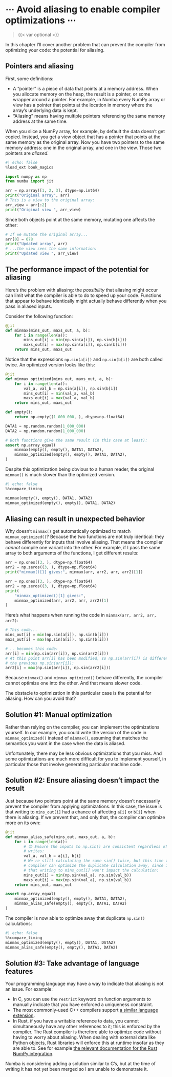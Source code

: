 # ⋯ Avoid aliasing to enable compiler optimizations ⋯

> {{< var optional >}}

In this chapter I'll cover another problem that can prevent the compiler from optimizing your code: the potential for aliasing.

## Pointers and aliasing

First, some definitions:

* A "pointer" is a piece of data that points at a memory address.
  When you allocate memory on the heap, the result is a pointer, or some wrapper around a pointer.
  For example, in Numba every NumPy array or view has a pointer that points at the location in memory where the array's underlying data is kept.
* "Aliasing" means having multiple pointers referencing the same memory address at the same time.

When you slice a NumPy array, for example, by default the data doesn't get copied.
Instead, you get a view object that has a pointer that points at the same memory as the original array.
Now you have two pointers to the same memory address: one in the original array, and one in the view.
Those two pointers are _aliased_.

```python
#| echo: false
%load_ext book_magics
```

```python
import numpy as np
from numba import jit

arr = np.array([1, 2, 3], dtype=np.int64)
print("Original array", arr)
# This is a view to the original array:
arr_view = arr[:2]
print("Original view ", arr_view)
```

Since both objects point at the same memory, mutating one affects the other:

```python
# If we mutate the original array...
arr[0] = 678
print("Updated array", arr)
# ...the view sees the same information:
print("Updated view ", arr_view)
```

## The performance impact of the potential for aliasing

Here's the problem with aliasing: the _possibility_ that aliasing might occur can limit what the compiler is able to do to speed up your code.
Functions that appear to behave identically might actually behave differently when you pass in aliased inputs.

Consider the following function:

```python
@jit
def minmax(mins_out, maxs_out, a, b):
    for i in range(len(a)):
        mins_out[i] = min(np.sin(a[i]), np.sin(b[i]))
        maxs_out[i] = max(np.sin(a[i]), np.sin(b[i]))
    return mins_out, maxs_out
```

Notice that the expressions `np.sin(a[i])` and `np.sin(b[i])` are both called twice.
An optimized version looks like this:

```python
@jit
def minmax_optimized(mins_out, maxs_out, a, b):
    for i in range(len(a)):
        val_a, val_b = np.sin(a[i]), np.sin(b[i])
        mins_out[i] = min(val_a, val_b)
        maxs_out[i] = max(val_a, val_b)
    return mins_out, maxs_out

def empty():
    return np.empty((1_000_000, ), dtype=np.float64)

DATA1 = np.random.random(1_000_000)
DATA2 = np.random.random(1_000_000)

# Both functions give the same result (in this case at least):
assert np.array_equal(
    minmax(empty(), empty(), DATA1, DATA2),
    minmax_optimized(empty(), empty(), DATA1, DATA2),
)
```

Despite this optimization being obvious to a human reader, the original `minmax()` is much slower than the optimized version.

```python
#| echo: false
%%compare_timing

minmax(empty(), empty(), DATA1, DATA2)
minmax_optimized(empty(), empty(), DATA1, DATA2)
```

## Aliasing can result in unexpected behavior

Why doesn't `minmax()` get automatically optimized to match `minmax_optimized()`?
Because the two functions are not truly identical: they behave differently for inputs that involve aliasing.
That means the compiler _cannot_ compile one variant into the other.
For example, if I pass the same array to both arguments of the functions, I get different results:

```python
arr = np.ones((3, ), dtype=np.float64)
arr2 = np.zeros((3, ), dtype=np.float64)
print("minmax()[1] gives:", minmax(arr, arr2, arr, arr2)[1])

arr = np.ones((3, ), dtype=np.float64)
arr2 = np.zeros((3, ), dtype=np.float64)
print(
    "minmax_optimized()[1] gives:",
    minmax_optimized(arr, arr2, arr, arr2)[1]
)
```

Here's what happens when running the code in `minmax(arr, arr2, arr, arr2)`:

```python
# This code...
mins_out[i] = min(np.sin(a[i]), np.sin(b[i]))
maxs_out[i] = max(np.sin(a[i]), np.sin(b[i]))

# .. becomes this code:
arr[i] = min(np.sin(arr[i]), np.sin(arr2[i]))
# At this point arr[i] has been modified, so np.sin(arr[i]) is different than
# the previous np.sin(arr[i]):
arr2[i] = max(np.sin(arr[i]), np.sin(arr2[i]))
```

Because `minmax()` and `minmax_optimized()` behave differently, the compiler cannot optimize one into the other.
And that means slower code.

The obstacle to optimization in this particular case is the potential for aliasing.
How can you avoid that?

## Solution #1: Manual optimization

Rather than relying on the compiler, you can implement the optimizations yourself.
In our example, you could write the version of the code in `minmax_optimized()` instead of `minmax()`, assuming that matches the semantics you want in the case when the data is aliased.

Unfortunately, there may be less obvious optimizations that you miss.
And some optimizations are much more difficult for you to implement yourself, in particular those that involve generating particular machine code.

## Solution #2: Ensure aliasing doesn't impact the result

Just because two pointers point at the same memory doesn't necessarily prevent the compiler from applying optimizations.
In this case, the issue is that writing to `mins_out[i]` had a chance of affecting `a[i]` or `b[i]` when there is aliasing.
If we prevent that, and only that, the compiler can optimize more on its own:

```python
@jit
def minmax_alias_safe(mins_out, maxs_out, a, b):
    for i in range(len(a)):
        # 😎 Ensure the inputs to np.sin() are consistent regardless of memory
        # writes:
        val_a, val_b = a[i], b[i]
        # We're still calculating the same sin() twice, but this time the
        # compiler can optimize the duplicate calculation away, since it knows
        # that writing to mins_out[i] won't impact the calculation:
        mins_out[i] = min(np.sin(val_a), np.sin(val_b))
        maxs_out[i] = max(np.sin(val_a), np.sin(val_b))
    return mins_out, maxs_out

assert np.array_equal(
    minmax_optimized(empty(), empty(), DATA1, DATA2),
    minmax_alias_safe(empty(), empty(), DATA1, DATA2)
)
```

The compiler is now able to optimize away that duplicate `np.sin()` calculations:

```python
#| echo: false
%%compare_timing
minmax_optimized(empty(), empty(), DATA1, DATA2)
minmax_alias_safe(empty(), empty(), DATA1, DATA2)
```

## Solution #3: Take advantage of language features

Your programming language may have a way to indicate that aliasing is not an issue.
For example:

* In C, you can use the `restrict` keyword on function arguments to manually indicate that you have enforced a uniqueness constraint.
* The most commonly-used C++ compilers support [a similar language extension](https://en.wikipedia.org/wiki/Restrict#Support_by_C++_compilers).
* In Rust, if you have a writable reference to data, you cannot simultaneously have any other references to it; this is enforced by the compiler.
  The Rust compiler is therefore able to optimize code without having to worry about aliasing.
  When dealing with external data like Python objects, Rust libraries will enforce this at runtime insofar as they are able to.
  See for example [the relevant documentation for the Rust NumPy integration](https://docs.rs/numpy/latest/numpy/borrow/index.html).

Numba is considering adding a solution similar to C's, but at the time of writing it has not yet been merged so I am unable to demonstrate it.
